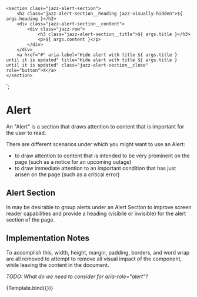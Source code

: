 
<Meta title="Components/Alert" component="Alert" />

    <section class="jazz-alert-section">
        <h2 class="jazz-alert-section__heading jazz-visually-hidden">${ args.heading }</h2>
        <div class="jazz-alert-section__content">
            <div class="jazz-row">
                <h3 class="jazz-alert-section__title">${ args.title }</h3>
                <p>${ args.content }</p>
            </div>
        </div>
        <a href="#" aria-label="Hide alert with title ${ args.title } until it is updated" title="Hide alert with title ${ args.title } until it is updated" class="jazz-alert-section__close" role="button">X</a>
    </section>
`;

# Alert

An "Alert" is a section that draws attention to content that is important for the user to read.

There are different scenarios under which you might want to use an Alert:

* to draw attention to content that is intended to be very prominent on the page (such as a notice for an upcoming outage)
* to draw immediate attention to an important condition that has just arisen on the page (such as a critical error)

## Alert Section

In may be desirable to group alerts under an Alert Section to improve screen reader capabilities and provide a 
heading (visibile or invisible) for the alert section of the page.

## Implementation Notes

To accomplish this, width, height, margin, padding, borders, and word wrap are all removed to attempt to remove 
all visual impact of the component, while leaving the content in the document.

<i>TODO: What do we need to consider for aria-role="alert"?</i>

<Canvas>
    <Story name="Basic" args={{
        heading: "Alerts",
        title: "Alert Title",
        content: "This is the content of the alert.  It can be a simple paragraph or something more complex."
    }}>
      {Template.bind({})}
    </Story>
</Canvas>


